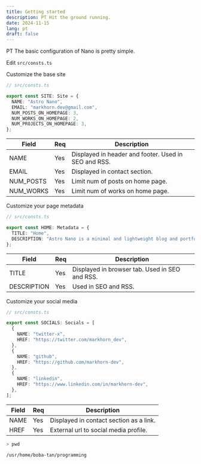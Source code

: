 ```yaml
---
title: Getting started
description: PT Hit the ground running.
date: 2024-11-15
lang: pt
draft: false
---
```


PT The basic configuration of Nano is pretty simple.

Edit `src/consts.ts`

Customize the base site

```ts
// src/consts.ts

export const SITE: Site = {
  NAME: "Astro Nano",
  EMAIL: "markhorn.dev@gmail.com",
  NUM_POSTS_ON_HOMEPAGE: 3,
  NUM_WORKS_ON_HOMEPAGE: 2,
  NUM_PROJECTS_ON_HOMEPAGE: 3,
};
```

| Field     | Req | Description                                          |
| --------- | --- | ---------------------------------------------------- |
| NAME      | Yes | Displayed in header and footer. Used in SEO and RSS. |
| EMAIL     | Yes | Displayed in contact section.                        |
| NUM_POSTS | Yes | Limit num of posts on home page.                     |
| NUM_WORKS | Yes | Limit num of works on home page.                     |

Customize your page metadata

```ts
// src/consts.ts

export const HOME: Metadata = {
  TITLE: "Home",
  DESCRIPTION: "Astro Nano is a minimal and lightweight blog and portfolio.",
};
```

| Field       | Req | Description                                    |
| ----------- | --- | ---------------------------------------------- |
| TITLE       | Yes | Displayed in browser tab. Used in SEO and RSS. |
| DESCRIPTION | Yes | Used in SEO and RSS.                           |

Customize your social media

```ts
// src/consts.ts

export const SOCIALS: Socials = [
  {
    NAME: "twitter-x",
    HREF: "https://twitter.com/markhorn_dev",
  },
  {
    NAME: "github",
    HREF: "https://github.com/markhorn-dev",
  },
  {
    NAME: "linkedin",
    HREF: "https://www.linkedin.com/in/markhorn-dev",
  },
];
```

| Field | Req | Description                             |
| ----- | --- | --------------------------------------- |
| NAME  | Yes | Displayed in contact section as a link. |
| HREF  | Yes | External url to social media profile.   |

```bash withOutput
> pwd

/usr/home/boba-tan/programming
```
